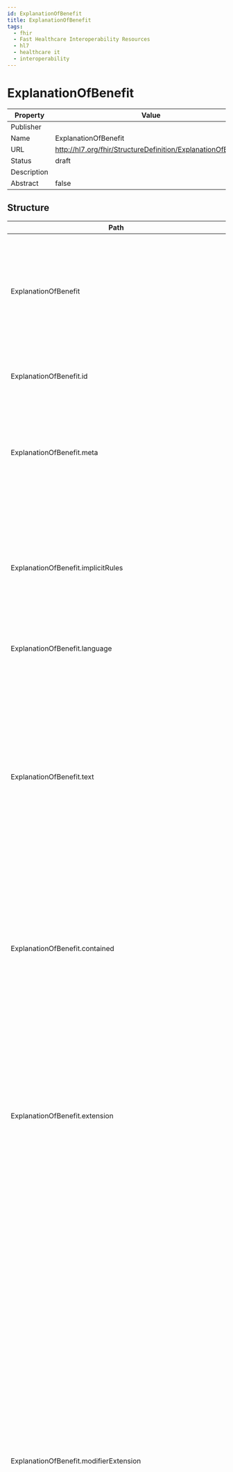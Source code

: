 ```yaml
---
id: ExplanationOfBenefit
title: ExplanationOfBenefit
tags:
  - fhir
  - Fast Healthcare Interoperability Resources
  - hl7
  - healthcare it
  - interoperability
---
```



# ExplanationOfBenefit


<head>
  <meta name="keywords" content="fhir, hl7, interoperability, healthcare" />
  <script type="application/ld+json">
    {JSON.stringify({
      '@context': 'https://schema.org/',
      '@type': 'Organization',
      name: 'IGUHealth',
      url: 'https://iguhealth.app',
      logo: 'https://iguhealth.app/img/logo.svg',
    })}
  </script>
</head>


|Property|Value|
|---|---|
|Publisher||
|Name|ExplanationOfBenefit|
|URL|http://hl7.org/fhir/StructureDefinition/ExplanationOfBenefit|
|Status|draft|
|Description||
|Abstract|false|

   ## Structure

   | Path | Cardinality | Type | Description
  | ---- | ----------- | ---- | -------  
 | ExplanationOfBenefit | 0..* | ExplanationOfBenefit | This resource provides: the claim details; adjudication details from the processing of a Claim; and optionally account balance information, for informing the subscriber of the benefits provided. 
 | ExplanationOfBenefit.id | 0..1 | http://hl7.org/fhirpath/System.String | The logical id of the resource, as used in the URL for the resource. Once assigned, this value never changes. 
 | ExplanationOfBenefit.meta | 0..1 | Meta | The metadata about the resource. This is content that is maintained by the infrastructure. Changes to the content might not always be associated with version changes to the resource. 
 | ExplanationOfBenefit.implicitRules | 0..1 | uri | A reference to a set of rules that were followed when the resource was constructed, and which must be understood when processing the content. Often, this is a reference to an implementation guide that defines the special rules along with other profiles etc. 
 | ExplanationOfBenefit.language | 0..1 | code | The base language in which the resource is written. 
 | ExplanationOfBenefit.text | 0..1 | Narrative | A human-readable narrative that contains a summary of the resource and can be used to represent the content of the resource to a human. The narrative need not encode all the structured data, but is required to contain sufficient detail to make it "clinically safe" for a human to just read the narrative. Resource definitions may define what content should be represented in the narrative to ensure clinical safety. 
 | ExplanationOfBenefit.contained | 0..* | Resource | These resources do not have an independent existence apart from the resource that contains them - they cannot be identified independently, and nor can they have their own independent transaction scope. 
 | ExplanationOfBenefit.extension | 0..* | Extension | May be used to represent additional information that is not part of the basic definition of the resource. To make the use of extensions safe and manageable, there is a strict set of governance  applied to the definition and use of extensions. Though any implementer can define an extension, there is a set of requirements that SHALL be met as part of the definition of the extension. 
 | ExplanationOfBenefit.modifierExtension | 0..* | Extension | May be used to represent additional information that is not part of the basic definition of the resource and that modifies the understanding of the element that contains it and/or the understanding of the containing element's descendants. Usually modifier elements provide negation or qualification. To make the use of extensions safe and manageable, there is a strict set of governance applied to the definition and use of extensions. Though any implementer is allowed to define an extension, there is a set of requirements that SHALL be met as part of the definition of the extension. Applications processing a resource are required to check for modifier extensions.Modifier extensions SHALL NOT change the meaning of any elements on Resource or DomainResource (including cannot change the meaning of modifierExtension itself). 
 | ExplanationOfBenefit.identifier | 0..* | Identifier | A unique identifier assigned to this explanation of benefit. 
 | ExplanationOfBenefit.status | 1..1 | code | The status of the resource instance. 
 | ExplanationOfBenefit.type | 1..1 | CodeableConcept | The category of claim, e.g. oral, pharmacy, vision, institutional, professional. 
 | ExplanationOfBenefit.subType | 0..1 | CodeableConcept | A finer grained suite of claim type codes which may convey additional information such as Inpatient vs Outpatient and/or a specialty service. 
 | ExplanationOfBenefit.use | 1..1 | code | A code to indicate whether the nature of the request is: to request adjudication of products and services previously rendered; or requesting authorization and adjudication for provision in the future; or requesting the non-binding adjudication of the listed products and services which could be provided in the future. 
 | ExplanationOfBenefit.patient | 1..1 | Reference | The party to whom the professional services and/or products have been supplied or are being considered and for whom actual for forecast reimbursement is sought. 
 | ExplanationOfBenefit.billablePeriod | 0..1 | Period | The period for which charges are being submitted. 
 | ExplanationOfBenefit.created | 1..1 | dateTime | The date this resource was created. 
 | ExplanationOfBenefit.enterer | 0..1 | Reference | Individual who created the claim, predetermination or preauthorization. 
 | ExplanationOfBenefit.insurer | 1..1 | Reference | The party responsible for authorization, adjudication and reimbursement. 
 | ExplanationOfBenefit.provider | 1..1 | Reference | The provider which is responsible for the claim, predetermination or preauthorization. 
 | ExplanationOfBenefit.priority | 0..1 | CodeableConcept | The provider-required urgency of processing the request. Typical values include: stat, routine deferred. 
 | ExplanationOfBenefit.fundsReserveRequested | 0..1 | CodeableConcept | A code to indicate whether and for whom funds are to be reserved for future claims. 
 | ExplanationOfBenefit.fundsReserve | 0..1 | CodeableConcept | A code, used only on a response to a preauthorization, to indicate whether the benefits payable have been reserved and for whom. 
 | ExplanationOfBenefit.related | 0..* | BackboneElement | Other claims which are related to this claim such as prior submissions or claims for related services or for the same event. 
 | ExplanationOfBenefit.related.id | 0..1 | http://hl7.org/fhirpath/System.String | Unique id for the element within a resource (for internal references). This may be any string value that does not contain spaces. 
 | ExplanationOfBenefit.related.extension | 0..* | Extension | May be used to represent additional information that is not part of the basic definition of the element. To make the use of extensions safe and manageable, there is a strict set of governance  applied to the definition and use of extensions. Though any implementer can define an extension, there is a set of requirements that SHALL be met as part of the definition of the extension. 
 | ExplanationOfBenefit.related.modifierExtension | 0..* | Extension | May be used to represent additional information that is not part of the basic definition of the element and that modifies the understanding of the element in which it is contained and/or the understanding of the containing element's descendants. Usually modifier elements provide negation or qualification. To make the use of extensions safe and manageable, there is a strict set of governance applied to the definition and use of extensions. Though any implementer can define an extension, there is a set of requirements that SHALL be met as part of the definition of the extension. Applications processing a resource are required to check for modifier extensions.Modifier extensions SHALL NOT change the meaning of any elements on Resource or DomainResource (including cannot change the meaning of modifierExtension itself). 
 | ExplanationOfBenefit.related.claim | 0..1 | Reference | Reference to a related claim. 
 | ExplanationOfBenefit.related.relationship | 0..1 | CodeableConcept | A code to convey how the claims are related. 
 | ExplanationOfBenefit.related.reference | 0..1 | Identifier | An alternate organizational reference to the case or file to which this particular claim pertains. 
 | ExplanationOfBenefit.prescription | 0..1 | Reference | Prescription to support the dispensing of pharmacy, device or vision products. 
 | ExplanationOfBenefit.originalPrescription | 0..1 | Reference | Original prescription which has been superseded by this prescription to support the dispensing of pharmacy services, medications or products. 
 | ExplanationOfBenefit.payee | 0..1 | BackboneElement | The party to be reimbursed for cost of the products and services according to the terms of the policy. 
 | ExplanationOfBenefit.payee.id | 0..1 | http://hl7.org/fhirpath/System.String | Unique id for the element within a resource (for internal references). This may be any string value that does not contain spaces. 
 | ExplanationOfBenefit.payee.extension | 0..* | Extension | May be used to represent additional information that is not part of the basic definition of the element. To make the use of extensions safe and manageable, there is a strict set of governance  applied to the definition and use of extensions. Though any implementer can define an extension, there is a set of requirements that SHALL be met as part of the definition of the extension. 
 | ExplanationOfBenefit.payee.modifierExtension | 0..* | Extension | May be used to represent additional information that is not part of the basic definition of the element and that modifies the understanding of the element in which it is contained and/or the understanding of the containing element's descendants. Usually modifier elements provide negation or qualification. To make the use of extensions safe and manageable, there is a strict set of governance applied to the definition and use of extensions. Though any implementer can define an extension, there is a set of requirements that SHALL be met as part of the definition of the extension. Applications processing a resource are required to check for modifier extensions.Modifier extensions SHALL NOT change the meaning of any elements on Resource or DomainResource (including cannot change the meaning of modifierExtension itself). 
 | ExplanationOfBenefit.payee.type | 0..1 | CodeableConcept | Type of Party to be reimbursed: Subscriber, provider, other. 
 | ExplanationOfBenefit.payee.party | 0..1 | Reference | Reference to the individual or organization to whom any payment will be made. 
 | ExplanationOfBenefit.referral | 0..1 | Reference | A reference to a referral resource. 
 | ExplanationOfBenefit.facility | 0..1 | Reference | Facility where the services were provided. 
 | ExplanationOfBenefit.claim | 0..1 | Reference | The business identifier for the instance of the adjudication request: claim predetermination or preauthorization. 
 | ExplanationOfBenefit.claimResponse | 0..1 | Reference | The business identifier for the instance of the adjudication response: claim, predetermination or preauthorization response. 
 | ExplanationOfBenefit.outcome | 1..1 | code | The outcome of the claim, predetermination, or preauthorization processing. 
 | ExplanationOfBenefit.disposition | 0..1 | string | A human readable description of the status of the adjudication. 
 | ExplanationOfBenefit.preAuthRef | 0..* | string | Reference from the Insurer which is used in later communications which refers to this adjudication. 
 | ExplanationOfBenefit.preAuthRefPeriod | 0..* | Period | The timeframe during which the supplied preauthorization reference may be quoted on claims to obtain the adjudication as provided. 
 | ExplanationOfBenefit.careTeam | 0..* | BackboneElement | The members of the team who provided the products and services. 
 | ExplanationOfBenefit.careTeam.id | 0..1 | http://hl7.org/fhirpath/System.String | Unique id for the element within a resource (for internal references). This may be any string value that does not contain spaces. 
 | ExplanationOfBenefit.careTeam.extension | 0..* | Extension | May be used to represent additional information that is not part of the basic definition of the element. To make the use of extensions safe and manageable, there is a strict set of governance  applied to the definition and use of extensions. Though any implementer can define an extension, there is a set of requirements that SHALL be met as part of the definition of the extension. 
 | ExplanationOfBenefit.careTeam.modifierExtension | 0..* | Extension | May be used to represent additional information that is not part of the basic definition of the element and that modifies the understanding of the element in which it is contained and/or the understanding of the containing element's descendants. Usually modifier elements provide negation or qualification. To make the use of extensions safe and manageable, there is a strict set of governance applied to the definition and use of extensions. Though any implementer can define an extension, there is a set of requirements that SHALL be met as part of the definition of the extension. Applications processing a resource are required to check for modifier extensions.Modifier extensions SHALL NOT change the meaning of any elements on Resource or DomainResource (including cannot change the meaning of modifierExtension itself). 
 | ExplanationOfBenefit.careTeam.sequence | 1..1 | positiveInt | A number to uniquely identify care team entries. 
 | ExplanationOfBenefit.careTeam.provider | 1..1 | Reference | Member of the team who provided the product or service. 
 | ExplanationOfBenefit.careTeam.responsible | 0..1 | boolean | The party who is billing and/or responsible for the claimed products or services. 
 | ExplanationOfBenefit.careTeam.role | 0..1 | CodeableConcept | The lead, assisting or supervising practitioner and their discipline if a multidisciplinary team. 
 | ExplanationOfBenefit.careTeam.qualification | 0..1 | CodeableConcept | The qualification of the practitioner which is applicable for this service. 
 | ExplanationOfBenefit.supportingInfo | 0..* | BackboneElement | Additional information codes regarding exceptions, special considerations, the condition, situation, prior or concurrent issues. 
 | ExplanationOfBenefit.supportingInfo.id | 0..1 | http://hl7.org/fhirpath/System.String | Unique id for the element within a resource (for internal references). This may be any string value that does not contain spaces. 
 | ExplanationOfBenefit.supportingInfo.extension | 0..* | Extension | May be used to represent additional information that is not part of the basic definition of the element. To make the use of extensions safe and manageable, there is a strict set of governance  applied to the definition and use of extensions. Though any implementer can define an extension, there is a set of requirements that SHALL be met as part of the definition of the extension. 
 | ExplanationOfBenefit.supportingInfo.modifierExtension | 0..* | Extension | May be used to represent additional information that is not part of the basic definition of the element and that modifies the understanding of the element in which it is contained and/or the understanding of the containing element's descendants. Usually modifier elements provide negation or qualification. To make the use of extensions safe and manageable, there is a strict set of governance applied to the definition and use of extensions. Though any implementer can define an extension, there is a set of requirements that SHALL be met as part of the definition of the extension. Applications processing a resource are required to check for modifier extensions.Modifier extensions SHALL NOT change the meaning of any elements on Resource or DomainResource (including cannot change the meaning of modifierExtension itself). 
 | ExplanationOfBenefit.supportingInfo.sequence | 1..1 | positiveInt | A number to uniquely identify supporting information entries. 
 | ExplanationOfBenefit.supportingInfo.category | 1..1 | CodeableConcept | The general class of the information supplied: information; exception; accident, employment; onset, etc. 
 | ExplanationOfBenefit.supportingInfo.code | 0..1 | CodeableConcept | System and code pertaining to the specific information regarding special conditions relating to the setting, treatment or patient  for which care is sought. 
 | ExplanationOfBenefit.supportingInfo.timing[x] | 0..1 | date | The date when or period to which this information refers. 
 | ExplanationOfBenefit.supportingInfo.value[x] | 0..1 | boolean | Additional data or information such as resources, documents, images etc. including references to the data or the actual inclusion of the data. 
 | ExplanationOfBenefit.supportingInfo.reason | 0..1 | Coding | Provides the reason in the situation where a reason code is required in addition to the content. 
 | ExplanationOfBenefit.diagnosis | 0..* | BackboneElement | Information about diagnoses relevant to the claim items. 
 | ExplanationOfBenefit.diagnosis.id | 0..1 | http://hl7.org/fhirpath/System.String | Unique id for the element within a resource (for internal references). This may be any string value that does not contain spaces. 
 | ExplanationOfBenefit.diagnosis.extension | 0..* | Extension | May be used to represent additional information that is not part of the basic definition of the element. To make the use of extensions safe and manageable, there is a strict set of governance  applied to the definition and use of extensions. Though any implementer can define an extension, there is a set of requirements that SHALL be met as part of the definition of the extension. 
 | ExplanationOfBenefit.diagnosis.modifierExtension | 0..* | Extension | May be used to represent additional information that is not part of the basic definition of the element and that modifies the understanding of the element in which it is contained and/or the understanding of the containing element's descendants. Usually modifier elements provide negation or qualification. To make the use of extensions safe and manageable, there is a strict set of governance applied to the definition and use of extensions. Though any implementer can define an extension, there is a set of requirements that SHALL be met as part of the definition of the extension. Applications processing a resource are required to check for modifier extensions.Modifier extensions SHALL NOT change the meaning of any elements on Resource or DomainResource (including cannot change the meaning of modifierExtension itself). 
 | ExplanationOfBenefit.diagnosis.sequence | 1..1 | positiveInt | A number to uniquely identify diagnosis entries. 
 | ExplanationOfBenefit.diagnosis.diagnosis[x] | 1..1 | CodeableConcept | The nature of illness or problem in a coded form or as a reference to an external defined Condition. 
 | ExplanationOfBenefit.diagnosis.type | 0..* | CodeableConcept | When the condition was observed or the relative ranking. 
 | ExplanationOfBenefit.diagnosis.onAdmission | 0..1 | CodeableConcept | Indication of whether the diagnosis was present on admission to a facility. 
 | ExplanationOfBenefit.diagnosis.packageCode | 0..1 | CodeableConcept | A package billing code or bundle code used to group products and services to a particular health condition (such as heart attack) which is based on a predetermined grouping code system. 
 | ExplanationOfBenefit.procedure | 0..* | BackboneElement | Procedures performed on the patient relevant to the billing items with the claim. 
 | ExplanationOfBenefit.procedure.id | 0..1 | http://hl7.org/fhirpath/System.String | Unique id for the element within a resource (for internal references). This may be any string value that does not contain spaces. 
 | ExplanationOfBenefit.procedure.extension | 0..* | Extension | May be used to represent additional information that is not part of the basic definition of the element. To make the use of extensions safe and manageable, there is a strict set of governance  applied to the definition and use of extensions. Though any implementer can define an extension, there is a set of requirements that SHALL be met as part of the definition of the extension. 
 | ExplanationOfBenefit.procedure.modifierExtension | 0..* | Extension | May be used to represent additional information that is not part of the basic definition of the element and that modifies the understanding of the element in which it is contained and/or the understanding of the containing element's descendants. Usually modifier elements provide negation or qualification. To make the use of extensions safe and manageable, there is a strict set of governance applied to the definition and use of extensions. Though any implementer can define an extension, there is a set of requirements that SHALL be met as part of the definition of the extension. Applications processing a resource are required to check for modifier extensions.Modifier extensions SHALL NOT change the meaning of any elements on Resource or DomainResource (including cannot change the meaning of modifierExtension itself). 
 | ExplanationOfBenefit.procedure.sequence | 1..1 | positiveInt | A number to uniquely identify procedure entries. 
 | ExplanationOfBenefit.procedure.type | 0..* | CodeableConcept | When the condition was observed or the relative ranking. 
 | ExplanationOfBenefit.procedure.date | 0..1 | dateTime | Date and optionally time the procedure was performed. 
 | ExplanationOfBenefit.procedure.procedure[x] | 1..1 | CodeableConcept | The code or reference to a Procedure resource which identifies the clinical intervention performed. 
 | ExplanationOfBenefit.procedure.udi | 0..* | Reference | Unique Device Identifiers associated with this line item. 
 | ExplanationOfBenefit.precedence | 0..1 | positiveInt | This indicates the relative order of a series of EOBs related to different coverages for the same suite of services. 
 | ExplanationOfBenefit.insurance | 1..* | BackboneElement | Financial instruments for reimbursement for the health care products and services specified on the claim. 
 | ExplanationOfBenefit.insurance.id | 0..1 | http://hl7.org/fhirpath/System.String | Unique id for the element within a resource (for internal references). This may be any string value that does not contain spaces. 
 | ExplanationOfBenefit.insurance.extension | 0..* | Extension | May be used to represent additional information that is not part of the basic definition of the element. To make the use of extensions safe and manageable, there is a strict set of governance  applied to the definition and use of extensions. Though any implementer can define an extension, there is a set of requirements that SHALL be met as part of the definition of the extension. 
 | ExplanationOfBenefit.insurance.modifierExtension | 0..* | Extension | May be used to represent additional information that is not part of the basic definition of the element and that modifies the understanding of the element in which it is contained and/or the understanding of the containing element's descendants. Usually modifier elements provide negation or qualification. To make the use of extensions safe and manageable, there is a strict set of governance applied to the definition and use of extensions. Though any implementer can define an extension, there is a set of requirements that SHALL be met as part of the definition of the extension. Applications processing a resource are required to check for modifier extensions.Modifier extensions SHALL NOT change the meaning of any elements on Resource or DomainResource (including cannot change the meaning of modifierExtension itself). 
 | ExplanationOfBenefit.insurance.focal | 1..1 | boolean | A flag to indicate that this Coverage is to be used for adjudication of this claim when set to true. 
 | ExplanationOfBenefit.insurance.coverage | 1..1 | Reference | Reference to the insurance card level information contained in the Coverage resource. The coverage issuing insurer will use these details to locate the patient's actual coverage within the insurer's information system. 
 | ExplanationOfBenefit.insurance.preAuthRef | 0..* | string | Reference numbers previously provided by the insurer to the provider to be quoted on subsequent claims containing services or products related to the prior authorization. 
 | ExplanationOfBenefit.accident | 0..1 | BackboneElement | Details of a accident which resulted in injuries which required the products and services listed in the claim. 
 | ExplanationOfBenefit.accident.id | 0..1 | http://hl7.org/fhirpath/System.String | Unique id for the element within a resource (for internal references). This may be any string value that does not contain spaces. 
 | ExplanationOfBenefit.accident.extension | 0..* | Extension | May be used to represent additional information that is not part of the basic definition of the element. To make the use of extensions safe and manageable, there is a strict set of governance  applied to the definition and use of extensions. Though any implementer can define an extension, there is a set of requirements that SHALL be met as part of the definition of the extension. 
 | ExplanationOfBenefit.accident.modifierExtension | 0..* | Extension | May be used to represent additional information that is not part of the basic definition of the element and that modifies the understanding of the element in which it is contained and/or the understanding of the containing element's descendants. Usually modifier elements provide negation or qualification. To make the use of extensions safe and manageable, there is a strict set of governance applied to the definition and use of extensions. Though any implementer can define an extension, there is a set of requirements that SHALL be met as part of the definition of the extension. Applications processing a resource are required to check for modifier extensions.Modifier extensions SHALL NOT change the meaning of any elements on Resource or DomainResource (including cannot change the meaning of modifierExtension itself). 
 | ExplanationOfBenefit.accident.date | 0..1 | date | Date of an accident event  related to the products and services contained in the claim. 
 | ExplanationOfBenefit.accident.type | 0..1 | CodeableConcept | The type or context of the accident event for the purposes of selection of potential insurance coverages and determination of coordination between insurers. 
 | ExplanationOfBenefit.accident.location[x] | 0..1 | Address | The physical location of the accident event. 
 | ExplanationOfBenefit.item | 0..* | BackboneElement | A claim line. Either a simple (a product or service) or a 'group' of details which can also be a simple items or groups of sub-details. 
 | ExplanationOfBenefit.item.id | 0..1 | http://hl7.org/fhirpath/System.String | Unique id for the element within a resource (for internal references). This may be any string value that does not contain spaces. 
 | ExplanationOfBenefit.item.extension | 0..* | Extension | May be used to represent additional information that is not part of the basic definition of the element. To make the use of extensions safe and manageable, there is a strict set of governance  applied to the definition and use of extensions. Though any implementer can define an extension, there is a set of requirements that SHALL be met as part of the definition of the extension. 
 | ExplanationOfBenefit.item.modifierExtension | 0..* | Extension | May be used to represent additional information that is not part of the basic definition of the element and that modifies the understanding of the element in which it is contained and/or the understanding of the containing element's descendants. Usually modifier elements provide negation or qualification. To make the use of extensions safe and manageable, there is a strict set of governance applied to the definition and use of extensions. Though any implementer can define an extension, there is a set of requirements that SHALL be met as part of the definition of the extension. Applications processing a resource are required to check for modifier extensions.Modifier extensions SHALL NOT change the meaning of any elements on Resource or DomainResource (including cannot change the meaning of modifierExtension itself). 
 | ExplanationOfBenefit.item.sequence | 1..1 | positiveInt | A number to uniquely identify item entries. 
 | ExplanationOfBenefit.item.careTeamSequence | 0..* | positiveInt | Care team members related to this service or product. 
 | ExplanationOfBenefit.item.diagnosisSequence | 0..* | positiveInt | Diagnoses applicable for this service or product. 
 | ExplanationOfBenefit.item.procedureSequence | 0..* | positiveInt | Procedures applicable for this service or product. 
 | ExplanationOfBenefit.item.informationSequence | 0..* | positiveInt | Exceptions, special conditions and supporting information applicable for this service or product. 
 | ExplanationOfBenefit.item.revenue | 0..1 | CodeableConcept | The type of revenue or cost center providing the product and/or service. 
 | ExplanationOfBenefit.item.category | 0..1 | CodeableConcept | Code to identify the general type of benefits under which products and services are provided. 
 | ExplanationOfBenefit.item.productOrService | 1..1 | CodeableConcept | When the value is a group code then this item collects a set of related claim details, otherwise this contains the product, service, drug or other billing code for the item. 
 | ExplanationOfBenefit.item.modifier | 0..* | CodeableConcept | Item typification or modifiers codes to convey additional context for the product or service. 
 | ExplanationOfBenefit.item.programCode | 0..* | CodeableConcept | Identifies the program under which this may be recovered. 
 | ExplanationOfBenefit.item.serviced[x] | 0..1 | date | The date or dates when the service or product was supplied, performed or completed. 
 | ExplanationOfBenefit.item.location[x] | 0..1 | CodeableConcept | Where the product or service was provided. 
 | ExplanationOfBenefit.item.quantity | 0..1 | Quantity | The number of repetitions of a service or product. 
 | ExplanationOfBenefit.item.unitPrice | 0..1 | Money | If the item is not a group then this is the fee for the product or service, otherwise this is the total of the fees for the details of the group. 
 | ExplanationOfBenefit.item.factor | 0..1 | decimal | A real number that represents a multiplier used in determining the overall value of services delivered and/or goods received. The concept of a Factor allows for a discount or surcharge multiplier to be applied to a monetary amount. 
 | ExplanationOfBenefit.item.net | 0..1 | Money | The quantity times the unit price for an additional service or product or charge. 
 | ExplanationOfBenefit.item.udi | 0..* | Reference | Unique Device Identifiers associated with this line item. 
 | ExplanationOfBenefit.item.bodySite | 0..1 | CodeableConcept | Physical service site on the patient (limb, tooth, etc.). 
 | ExplanationOfBenefit.item.subSite | 0..* | CodeableConcept | A region or surface of the bodySite, e.g. limb region or tooth surface(s). 
 | ExplanationOfBenefit.item.encounter | 0..* | Reference | A billed item may include goods or services provided in multiple encounters. 
 | ExplanationOfBenefit.item.noteNumber | 0..* | positiveInt | The numbers associated with notes below which apply to the adjudication of this item. 
 | ExplanationOfBenefit.item.adjudication | 0..* | BackboneElement | If this item is a group then the values here are a summary of the adjudication of the detail items. If this item is a simple product or service then this is the result of the adjudication of this item. 
 | ExplanationOfBenefit.item.adjudication.id | 0..1 | http://hl7.org/fhirpath/System.String | Unique id for the element within a resource (for internal references). This may be any string value that does not contain spaces. 
 | ExplanationOfBenefit.item.adjudication.extension | 0..* | Extension | May be used to represent additional information that is not part of the basic definition of the element. To make the use of extensions safe and manageable, there is a strict set of governance  applied to the definition and use of extensions. Though any implementer can define an extension, there is a set of requirements that SHALL be met as part of the definition of the extension. 
 | ExplanationOfBenefit.item.adjudication.modifierExtension | 0..* | Extension | May be used to represent additional information that is not part of the basic definition of the element and that modifies the understanding of the element in which it is contained and/or the understanding of the containing element's descendants. Usually modifier elements provide negation or qualification. To make the use of extensions safe and manageable, there is a strict set of governance applied to the definition and use of extensions. Though any implementer can define an extension, there is a set of requirements that SHALL be met as part of the definition of the extension. Applications processing a resource are required to check for modifier extensions.Modifier extensions SHALL NOT change the meaning of any elements on Resource or DomainResource (including cannot change the meaning of modifierExtension itself). 
 | ExplanationOfBenefit.item.adjudication.category | 1..1 | CodeableConcept | A code to indicate the information type of this adjudication record. Information types may include: the value submitted, maximum values or percentages allowed or payable under the plan, amounts that the patient is responsible for in-aggregate or pertaining to this item, amounts paid by other coverages, and the benefit payable for this item. 
 | ExplanationOfBenefit.item.adjudication.reason | 0..1 | CodeableConcept | A code supporting the understanding of the adjudication result and explaining variance from expected amount. 
 | ExplanationOfBenefit.item.adjudication.amount | 0..1 | Money | Monetary amount associated with the category. 
 | ExplanationOfBenefit.item.adjudication.value | 0..1 | decimal | A non-monetary value associated with the category. Mutually exclusive to the amount element above. 
 | ExplanationOfBenefit.item.detail | 0..* | BackboneElement | Second-tier of goods and services. 
 | ExplanationOfBenefit.item.detail.id | 0..1 | http://hl7.org/fhirpath/System.String | Unique id for the element within a resource (for internal references). This may be any string value that does not contain spaces. 
 | ExplanationOfBenefit.item.detail.extension | 0..* | Extension | May be used to represent additional information that is not part of the basic definition of the element. To make the use of extensions safe and manageable, there is a strict set of governance  applied to the definition and use of extensions. Though any implementer can define an extension, there is a set of requirements that SHALL be met as part of the definition of the extension. 
 | ExplanationOfBenefit.item.detail.modifierExtension | 0..* | Extension | May be used to represent additional information that is not part of the basic definition of the element and that modifies the understanding of the element in which it is contained and/or the understanding of the containing element's descendants. Usually modifier elements provide negation or qualification. To make the use of extensions safe and manageable, there is a strict set of governance applied to the definition and use of extensions. Though any implementer can define an extension, there is a set of requirements that SHALL be met as part of the definition of the extension. Applications processing a resource are required to check for modifier extensions.Modifier extensions SHALL NOT change the meaning of any elements on Resource or DomainResource (including cannot change the meaning of modifierExtension itself). 
 | ExplanationOfBenefit.item.detail.sequence | 1..1 | positiveInt | A claim detail line. Either a simple (a product or service) or a 'group' of sub-details which are simple items. 
 | ExplanationOfBenefit.item.detail.revenue | 0..1 | CodeableConcept | The type of revenue or cost center providing the product and/or service. 
 | ExplanationOfBenefit.item.detail.category | 0..1 | CodeableConcept | Code to identify the general type of benefits under which products and services are provided. 
 | ExplanationOfBenefit.item.detail.productOrService | 1..1 | CodeableConcept | When the value is a group code then this item collects a set of related claim details, otherwise this contains the product, service, drug or other billing code for the item. 
 | ExplanationOfBenefit.item.detail.modifier | 0..* | CodeableConcept | Item typification or modifiers codes to convey additional context for the product or service. 
 | ExplanationOfBenefit.item.detail.programCode | 0..* | CodeableConcept | Identifies the program under which this may be recovered. 
 | ExplanationOfBenefit.item.detail.quantity | 0..1 | Quantity | The number of repetitions of a service or product. 
 | ExplanationOfBenefit.item.detail.unitPrice | 0..1 | Money | If the item is not a group then this is the fee for the product or service, otherwise this is the total of the fees for the details of the group. 
 | ExplanationOfBenefit.item.detail.factor | 0..1 | decimal | A real number that represents a multiplier used in determining the overall value of services delivered and/or goods received. The concept of a Factor allows for a discount or surcharge multiplier to be applied to a monetary amount. 
 | ExplanationOfBenefit.item.detail.net | 0..1 | Money | The quantity times the unit price for an additional service or product or charge. 
 | ExplanationOfBenefit.item.detail.udi | 0..* | Reference | Unique Device Identifiers associated with this line item. 
 | ExplanationOfBenefit.item.detail.noteNumber | 0..* | positiveInt | The numbers associated with notes below which apply to the adjudication of this item. 
 | ExplanationOfBenefit.item.detail.adjudication | 0..* | ExplanationOfBenefit | The adjudication results. 
 | ExplanationOfBenefit.item.detail.subDetail | 0..* | BackboneElement | Third-tier of goods and services. 
 | ExplanationOfBenefit.item.detail.subDetail.id | 0..1 | http://hl7.org/fhirpath/System.String | Unique id for the element within a resource (for internal references). This may be any string value that does not contain spaces. 
 | ExplanationOfBenefit.item.detail.subDetail.extension | 0..* | Extension | May be used to represent additional information that is not part of the basic definition of the element. To make the use of extensions safe and manageable, there is a strict set of governance  applied to the definition and use of extensions. Though any implementer can define an extension, there is a set of requirements that SHALL be met as part of the definition of the extension. 
 | ExplanationOfBenefit.item.detail.subDetail.modifierExtension | 0..* | Extension | May be used to represent additional information that is not part of the basic definition of the element and that modifies the understanding of the element in which it is contained and/or the understanding of the containing element's descendants. Usually modifier elements provide negation or qualification. To make the use of extensions safe and manageable, there is a strict set of governance applied to the definition and use of extensions. Though any implementer can define an extension, there is a set of requirements that SHALL be met as part of the definition of the extension. Applications processing a resource are required to check for modifier extensions.Modifier extensions SHALL NOT change the meaning of any elements on Resource or DomainResource (including cannot change the meaning of modifierExtension itself). 
 | ExplanationOfBenefit.item.detail.subDetail.sequence | 1..1 | positiveInt | A claim detail line. Either a simple (a product or service) or a 'group' of sub-details which are simple items. 
 | ExplanationOfBenefit.item.detail.subDetail.revenue | 0..1 | CodeableConcept | The type of revenue or cost center providing the product and/or service. 
 | ExplanationOfBenefit.item.detail.subDetail.category | 0..1 | CodeableConcept | Code to identify the general type of benefits under which products and services are provided. 
 | ExplanationOfBenefit.item.detail.subDetail.productOrService | 1..1 | CodeableConcept | When the value is a group code then this item collects a set of related claim details, otherwise this contains the product, service, drug or other billing code for the item. 
 | ExplanationOfBenefit.item.detail.subDetail.modifier | 0..* | CodeableConcept | Item typification or modifiers codes to convey additional context for the product or service. 
 | ExplanationOfBenefit.item.detail.subDetail.programCode | 0..* | CodeableConcept | Identifies the program under which this may be recovered. 
 | ExplanationOfBenefit.item.detail.subDetail.quantity | 0..1 | Quantity | The number of repetitions of a service or product. 
 | ExplanationOfBenefit.item.detail.subDetail.unitPrice | 0..1 | Money | If the item is not a group then this is the fee for the product or service, otherwise this is the total of the fees for the details of the group. 
 | ExplanationOfBenefit.item.detail.subDetail.factor | 0..1 | decimal | A real number that represents a multiplier used in determining the overall value of services delivered and/or goods received. The concept of a Factor allows for a discount or surcharge multiplier to be applied to a monetary amount. 
 | ExplanationOfBenefit.item.detail.subDetail.net | 0..1 | Money | The quantity times the unit price for an additional service or product or charge. 
 | ExplanationOfBenefit.item.detail.subDetail.udi | 0..* | Reference | Unique Device Identifiers associated with this line item. 
 | ExplanationOfBenefit.item.detail.subDetail.noteNumber | 0..* | positiveInt | The numbers associated with notes below which apply to the adjudication of this item. 
 | ExplanationOfBenefit.item.detail.subDetail.adjudication | 0..* | ExplanationOfBenefit | The adjudication results. 
 | ExplanationOfBenefit.addItem | 0..* | BackboneElement | The first-tier service adjudications for payor added product or service lines. 
 | ExplanationOfBenefit.addItem.id | 0..1 | http://hl7.org/fhirpath/System.String | Unique id for the element within a resource (for internal references). This may be any string value that does not contain spaces. 
 | ExplanationOfBenefit.addItem.extension | 0..* | Extension | May be used to represent additional information that is not part of the basic definition of the element. To make the use of extensions safe and manageable, there is a strict set of governance  applied to the definition and use of extensions. Though any implementer can define an extension, there is a set of requirements that SHALL be met as part of the definition of the extension. 
 | ExplanationOfBenefit.addItem.modifierExtension | 0..* | Extension | May be used to represent additional information that is not part of the basic definition of the element and that modifies the understanding of the element in which it is contained and/or the understanding of the containing element's descendants. Usually modifier elements provide negation or qualification. To make the use of extensions safe and manageable, there is a strict set of governance applied to the definition and use of extensions. Though any implementer can define an extension, there is a set of requirements that SHALL be met as part of the definition of the extension. Applications processing a resource are required to check for modifier extensions.Modifier extensions SHALL NOT change the meaning of any elements on Resource or DomainResource (including cannot change the meaning of modifierExtension itself). 
 | ExplanationOfBenefit.addItem.itemSequence | 0..* | positiveInt | Claim items which this service line is intended to replace. 
 | ExplanationOfBenefit.addItem.detailSequence | 0..* | positiveInt | The sequence number of the details within the claim item which this line is intended to replace. 
 | ExplanationOfBenefit.addItem.subDetailSequence | 0..* | positiveInt | The sequence number of the sub-details woithin the details within the claim item which this line is intended to replace. 
 | ExplanationOfBenefit.addItem.provider | 0..* | Reference | The providers who are authorized for the services rendered to the patient. 
 | ExplanationOfBenefit.addItem.productOrService | 1..1 | CodeableConcept | When the value is a group code then this item collects a set of related claim details, otherwise this contains the product, service, drug or other billing code for the item. 
 | ExplanationOfBenefit.addItem.modifier | 0..* | CodeableConcept | Item typification or modifiers codes to convey additional context for the product or service. 
 | ExplanationOfBenefit.addItem.programCode | 0..* | CodeableConcept | Identifies the program under which this may be recovered. 
 | ExplanationOfBenefit.addItem.serviced[x] | 0..1 | date | The date or dates when the service or product was supplied, performed or completed. 
 | ExplanationOfBenefit.addItem.location[x] | 0..1 | CodeableConcept | Where the product or service was provided. 
 | ExplanationOfBenefit.addItem.quantity | 0..1 | Quantity | The number of repetitions of a service or product. 
 | ExplanationOfBenefit.addItem.unitPrice | 0..1 | Money | If the item is not a group then this is the fee for the product or service, otherwise this is the total of the fees for the details of the group. 
 | ExplanationOfBenefit.addItem.factor | 0..1 | decimal | A real number that represents a multiplier used in determining the overall value of services delivered and/or goods received. The concept of a Factor allows for a discount or surcharge multiplier to be applied to a monetary amount. 
 | ExplanationOfBenefit.addItem.net | 0..1 | Money | The quantity times the unit price for an additional service or product or charge. 
 | ExplanationOfBenefit.addItem.bodySite | 0..1 | CodeableConcept | Physical service site on the patient (limb, tooth, etc.). 
 | ExplanationOfBenefit.addItem.subSite | 0..* | CodeableConcept | A region or surface of the bodySite, e.g. limb region or tooth surface(s). 
 | ExplanationOfBenefit.addItem.noteNumber | 0..* | positiveInt | The numbers associated with notes below which apply to the adjudication of this item. 
 | ExplanationOfBenefit.addItem.adjudication | 0..* | ExplanationOfBenefit | The adjudication results. 
 | ExplanationOfBenefit.addItem.detail | 0..* | BackboneElement | The second-tier service adjudications for payor added services. 
 | ExplanationOfBenefit.addItem.detail.id | 0..1 | http://hl7.org/fhirpath/System.String | Unique id for the element within a resource (for internal references). This may be any string value that does not contain spaces. 
 | ExplanationOfBenefit.addItem.detail.extension | 0..* | Extension | May be used to represent additional information that is not part of the basic definition of the element. To make the use of extensions safe and manageable, there is a strict set of governance  applied to the definition and use of extensions. Though any implementer can define an extension, there is a set of requirements that SHALL be met as part of the definition of the extension. 
 | ExplanationOfBenefit.addItem.detail.modifierExtension | 0..* | Extension | May be used to represent additional information that is not part of the basic definition of the element and that modifies the understanding of the element in which it is contained and/or the understanding of the containing element's descendants. Usually modifier elements provide negation or qualification. To make the use of extensions safe and manageable, there is a strict set of governance applied to the definition and use of extensions. Though any implementer can define an extension, there is a set of requirements that SHALL be met as part of the definition of the extension. Applications processing a resource are required to check for modifier extensions.Modifier extensions SHALL NOT change the meaning of any elements on Resource or DomainResource (including cannot change the meaning of modifierExtension itself). 
 | ExplanationOfBenefit.addItem.detail.productOrService | 1..1 | CodeableConcept | When the value is a group code then this item collects a set of related claim details, otherwise this contains the product, service, drug or other billing code for the item. 
 | ExplanationOfBenefit.addItem.detail.modifier | 0..* | CodeableConcept | Item typification or modifiers codes to convey additional context for the product or service. 
 | ExplanationOfBenefit.addItem.detail.quantity | 0..1 | Quantity | The number of repetitions of a service or product. 
 | ExplanationOfBenefit.addItem.detail.unitPrice | 0..1 | Money | If the item is not a group then this is the fee for the product or service, otherwise this is the total of the fees for the details of the group. 
 | ExplanationOfBenefit.addItem.detail.factor | 0..1 | decimal | A real number that represents a multiplier used in determining the overall value of services delivered and/or goods received. The concept of a Factor allows for a discount or surcharge multiplier to be applied to a monetary amount. 
 | ExplanationOfBenefit.addItem.detail.net | 0..1 | Money | The quantity times the unit price for an additional service or product or charge. 
 | ExplanationOfBenefit.addItem.detail.noteNumber | 0..* | positiveInt | The numbers associated with notes below which apply to the adjudication of this item. 
 | ExplanationOfBenefit.addItem.detail.adjudication | 0..* | ExplanationOfBenefit | The adjudication results. 
 | ExplanationOfBenefit.addItem.detail.subDetail | 0..* | BackboneElement | The third-tier service adjudications for payor added services. 
 | ExplanationOfBenefit.addItem.detail.subDetail.id | 0..1 | http://hl7.org/fhirpath/System.String | Unique id for the element within a resource (for internal references). This may be any string value that does not contain spaces. 
 | ExplanationOfBenefit.addItem.detail.subDetail.extension | 0..* | Extension | May be used to represent additional information that is not part of the basic definition of the element. To make the use of extensions safe and manageable, there is a strict set of governance  applied to the definition and use of extensions. Though any implementer can define an extension, there is a set of requirements that SHALL be met as part of the definition of the extension. 
 | ExplanationOfBenefit.addItem.detail.subDetail.modifierExtension | 0..* | Extension | May be used to represent additional information that is not part of the basic definition of the element and that modifies the understanding of the element in which it is contained and/or the understanding of the containing element's descendants. Usually modifier elements provide negation or qualification. To make the use of extensions safe and manageable, there is a strict set of governance applied to the definition and use of extensions. Though any implementer can define an extension, there is a set of requirements that SHALL be met as part of the definition of the extension. Applications processing a resource are required to check for modifier extensions.Modifier extensions SHALL NOT change the meaning of any elements on Resource or DomainResource (including cannot change the meaning of modifierExtension itself). 
 | ExplanationOfBenefit.addItem.detail.subDetail.productOrService | 1..1 | CodeableConcept | When the value is a group code then this item collects a set of related claim details, otherwise this contains the product, service, drug or other billing code for the item. 
 | ExplanationOfBenefit.addItem.detail.subDetail.modifier | 0..* | CodeableConcept | Item typification or modifiers codes to convey additional context for the product or service. 
 | ExplanationOfBenefit.addItem.detail.subDetail.quantity | 0..1 | Quantity | The number of repetitions of a service or product. 
 | ExplanationOfBenefit.addItem.detail.subDetail.unitPrice | 0..1 | Money | If the item is not a group then this is the fee for the product or service, otherwise this is the total of the fees for the details of the group. 
 | ExplanationOfBenefit.addItem.detail.subDetail.factor | 0..1 | decimal | A real number that represents a multiplier used in determining the overall value of services delivered and/or goods received. The concept of a Factor allows for a discount or surcharge multiplier to be applied to a monetary amount. 
 | ExplanationOfBenefit.addItem.detail.subDetail.net | 0..1 | Money | The quantity times the unit price for an additional service or product or charge. 
 | ExplanationOfBenefit.addItem.detail.subDetail.noteNumber | 0..* | positiveInt | The numbers associated with notes below which apply to the adjudication of this item. 
 | ExplanationOfBenefit.addItem.detail.subDetail.adjudication | 0..* | ExplanationOfBenefit | The adjudication results. 
 | ExplanationOfBenefit.adjudication | 0..* | ExplanationOfBenefit | The adjudication results which are presented at the header level rather than at the line-item or add-item levels. 
 | ExplanationOfBenefit.total | 0..* | BackboneElement | Categorized monetary totals for the adjudication. 
 | ExplanationOfBenefit.total.id | 0..1 | http://hl7.org/fhirpath/System.String | Unique id for the element within a resource (for internal references). This may be any string value that does not contain spaces. 
 | ExplanationOfBenefit.total.extension | 0..* | Extension | May be used to represent additional information that is not part of the basic definition of the element. To make the use of extensions safe and manageable, there is a strict set of governance  applied to the definition and use of extensions. Though any implementer can define an extension, there is a set of requirements that SHALL be met as part of the definition of the extension. 
 | ExplanationOfBenefit.total.modifierExtension | 0..* | Extension | May be used to represent additional information that is not part of the basic definition of the element and that modifies the understanding of the element in which it is contained and/or the understanding of the containing element's descendants. Usually modifier elements provide negation or qualification. To make the use of extensions safe and manageable, there is a strict set of governance applied to the definition and use of extensions. Though any implementer can define an extension, there is a set of requirements that SHALL be met as part of the definition of the extension. Applications processing a resource are required to check for modifier extensions.Modifier extensions SHALL NOT change the meaning of any elements on Resource or DomainResource (including cannot change the meaning of modifierExtension itself). 
 | ExplanationOfBenefit.total.category | 1..1 | CodeableConcept | A code to indicate the information type of this adjudication record. Information types may include: the value submitted, maximum values or percentages allowed or payable under the plan, amounts that the patient is responsible for in aggregate or pertaining to this item, amounts paid by other coverages, and the benefit payable for this item. 
 | ExplanationOfBenefit.total.amount | 1..1 | Money | Monetary total amount associated with the category. 
 | ExplanationOfBenefit.payment | 0..1 | BackboneElement | Payment details for the adjudication of the claim. 
 | ExplanationOfBenefit.payment.id | 0..1 | http://hl7.org/fhirpath/System.String | Unique id for the element within a resource (for internal references). This may be any string value that does not contain spaces. 
 | ExplanationOfBenefit.payment.extension | 0..* | Extension | May be used to represent additional information that is not part of the basic definition of the element. To make the use of extensions safe and manageable, there is a strict set of governance  applied to the definition and use of extensions. Though any implementer can define an extension, there is a set of requirements that SHALL be met as part of the definition of the extension. 
 | ExplanationOfBenefit.payment.modifierExtension | 0..* | Extension | May be used to represent additional information that is not part of the basic definition of the element and that modifies the understanding of the element in which it is contained and/or the understanding of the containing element's descendants. Usually modifier elements provide negation or qualification. To make the use of extensions safe and manageable, there is a strict set of governance applied to the definition and use of extensions. Though any implementer can define an extension, there is a set of requirements that SHALL be met as part of the definition of the extension. Applications processing a resource are required to check for modifier extensions.Modifier extensions SHALL NOT change the meaning of any elements on Resource or DomainResource (including cannot change the meaning of modifierExtension itself). 
 | ExplanationOfBenefit.payment.type | 0..1 | CodeableConcept | Whether this represents partial or complete payment of the benefits payable. 
 | ExplanationOfBenefit.payment.adjustment | 0..1 | Money | Total amount of all adjustments to this payment included in this transaction which are not related to this claim's adjudication. 
 | ExplanationOfBenefit.payment.adjustmentReason | 0..1 | CodeableConcept | Reason for the payment adjustment. 
 | ExplanationOfBenefit.payment.date | 0..1 | date | Estimated date the payment will be issued or the actual issue date of payment. 
 | ExplanationOfBenefit.payment.amount | 0..1 | Money | Benefits payable less any payment adjustment. 
 | ExplanationOfBenefit.payment.identifier | 0..1 | Identifier | Issuer's unique identifier for the payment instrument. 
 | ExplanationOfBenefit.formCode | 0..1 | CodeableConcept | A code for the form to be used for printing the content. 
 | ExplanationOfBenefit.form | 0..1 | Attachment | The actual form, by reference or inclusion, for printing the content or an EOB. 
 | ExplanationOfBenefit.processNote | 0..* | BackboneElement | A note that describes or explains adjudication results in a human readable form. 
 | ExplanationOfBenefit.processNote.id | 0..1 | http://hl7.org/fhirpath/System.String | Unique id for the element within a resource (for internal references). This may be any string value that does not contain spaces. 
 | ExplanationOfBenefit.processNote.extension | 0..* | Extension | May be used to represent additional information that is not part of the basic definition of the element. To make the use of extensions safe and manageable, there is a strict set of governance  applied to the definition and use of extensions. Though any implementer can define an extension, there is a set of requirements that SHALL be met as part of the definition of the extension. 
 | ExplanationOfBenefit.processNote.modifierExtension | 0..* | Extension | May be used to represent additional information that is not part of the basic definition of the element and that modifies the understanding of the element in which it is contained and/or the understanding of the containing element's descendants. Usually modifier elements provide negation or qualification. To make the use of extensions safe and manageable, there is a strict set of governance applied to the definition and use of extensions. Though any implementer can define an extension, there is a set of requirements that SHALL be met as part of the definition of the extension. Applications processing a resource are required to check for modifier extensions.Modifier extensions SHALL NOT change the meaning of any elements on Resource or DomainResource (including cannot change the meaning of modifierExtension itself). 
 | ExplanationOfBenefit.processNote.number | 0..1 | positiveInt | A number to uniquely identify a note entry. 
 | ExplanationOfBenefit.processNote.type | 0..1 | code | The business purpose of the note text. 
 | ExplanationOfBenefit.processNote.text | 0..1 | string | The explanation or description associated with the processing. 
 | ExplanationOfBenefit.processNote.language | 0..1 | CodeableConcept | A code to define the language used in the text of the note. 
 | ExplanationOfBenefit.benefitPeriod | 0..1 | Period | The term of the benefits documented in this response. 
 | ExplanationOfBenefit.benefitBalance | 0..* | BackboneElement | Balance by Benefit Category. 
 | ExplanationOfBenefit.benefitBalance.id | 0..1 | http://hl7.org/fhirpath/System.String | Unique id for the element within a resource (for internal references). This may be any string value that does not contain spaces. 
 | ExplanationOfBenefit.benefitBalance.extension | 0..* | Extension | May be used to represent additional information that is not part of the basic definition of the element. To make the use of extensions safe and manageable, there is a strict set of governance  applied to the definition and use of extensions. Though any implementer can define an extension, there is a set of requirements that SHALL be met as part of the definition of the extension. 
 | ExplanationOfBenefit.benefitBalance.modifierExtension | 0..* | Extension | May be used to represent additional information that is not part of the basic definition of the element and that modifies the understanding of the element in which it is contained and/or the understanding of the containing element's descendants. Usually modifier elements provide negation or qualification. To make the use of extensions safe and manageable, there is a strict set of governance applied to the definition and use of extensions. Though any implementer can define an extension, there is a set of requirements that SHALL be met as part of the definition of the extension. Applications processing a resource are required to check for modifier extensions.Modifier extensions SHALL NOT change the meaning of any elements on Resource or DomainResource (including cannot change the meaning of modifierExtension itself). 
 | ExplanationOfBenefit.benefitBalance.category | 1..1 | CodeableConcept | Code to identify the general type of benefits under which products and services are provided. 
 | ExplanationOfBenefit.benefitBalance.excluded | 0..1 | boolean | True if the indicated class of service is excluded from the plan, missing or False indicates the product or service is included in the coverage. 
 | ExplanationOfBenefit.benefitBalance.name | 0..1 | string | A short name or tag for the benefit. 
 | ExplanationOfBenefit.benefitBalance.description | 0..1 | string | A richer description of the benefit or services covered. 
 | ExplanationOfBenefit.benefitBalance.network | 0..1 | CodeableConcept | Is a flag to indicate whether the benefits refer to in-network providers or out-of-network providers. 
 | ExplanationOfBenefit.benefitBalance.unit | 0..1 | CodeableConcept | Indicates if the benefits apply to an individual or to the family. 
 | ExplanationOfBenefit.benefitBalance.term | 0..1 | CodeableConcept | The term or period of the values such as 'maximum lifetime benefit' or 'maximum annual visits'. 
 | ExplanationOfBenefit.benefitBalance.financial | 0..* | BackboneElement | Benefits Used to date. 
 | ExplanationOfBenefit.benefitBalance.financial.id | 0..1 | http://hl7.org/fhirpath/System.String | Unique id for the element within a resource (for internal references). This may be any string value that does not contain spaces. 
 | ExplanationOfBenefit.benefitBalance.financial.extension | 0..* | Extension | May be used to represent additional information that is not part of the basic definition of the element. To make the use of extensions safe and manageable, there is a strict set of governance  applied to the definition and use of extensions. Though any implementer can define an extension, there is a set of requirements that SHALL be met as part of the definition of the extension. 
 | ExplanationOfBenefit.benefitBalance.financial.modifierExtension | 0..* | Extension | May be used to represent additional information that is not part of the basic definition of the element and that modifies the understanding of the element in which it is contained and/or the understanding of the containing element's descendants. Usually modifier elements provide negation or qualification. To make the use of extensions safe and manageable, there is a strict set of governance applied to the definition and use of extensions. Though any implementer can define an extension, there is a set of requirements that SHALL be met as part of the definition of the extension. Applications processing a resource are required to check for modifier extensions.Modifier extensions SHALL NOT change the meaning of any elements on Resource or DomainResource (including cannot change the meaning of modifierExtension itself). 
 | ExplanationOfBenefit.benefitBalance.financial.type | 1..1 | CodeableConcept | Classification of benefit being provided. 
 | ExplanationOfBenefit.benefitBalance.financial.allowed[x] | 0..1 | unsignedInt | The quantity of the benefit which is permitted under the coverage. 
 | ExplanationOfBenefit.benefitBalance.financial.used[x] | 0..1 | unsignedInt | The quantity of the benefit which have been consumed to date. 

 ## Search Parameters

   | Name | Type | Description  | Expression 
    | ---- | ---- | ------- | ------  
 | _text | string | Search on the narrative of the resource |   
 | _content | string | Search on the entire content of the resource |   
 | _id | token | Logical id of this artifact | Resource.id  
 | _lastUpdated | date | When the resource version last changed | Resource.meta.lastUpdated  
 | _profile | uri | Profiles this resource claims to conform to | Resource.meta.profile  
 | _query | token | A custom search profile that describes a specific defined query operation |   
 | _security | token | Security Labels applied to this resource | Resource.meta.security  
 | _source | uri | Identifies where the resource comes from | Resource.meta.source  
 | _tag | token | Tags applied to this resource | Resource.meta.tag  
 | care-team | reference | Member of the CareTeam | ExplanationOfBenefit.careTeam.provider  
 | claim | reference | The reference to the claim | ExplanationOfBenefit.claim  
 | coverage | reference | The plan under which the claim was adjudicated | ExplanationOfBenefit.insurance.coverage  
 | created | date | The creation date for the EOB | ExplanationOfBenefit.created  
 | detail-udi | reference | UDI associated with a line item detail product or service | ExplanationOfBenefit.item.detail.udi  
 | disposition | string | The contents of the disposition message | ExplanationOfBenefit.disposition  
 | encounter | reference | Encounters associated with a billed line item | ExplanationOfBenefit.item.encounter  
 | enterer | reference | The party responsible for the entry of the Claim | ExplanationOfBenefit.enterer  
 | facility | reference | Facility responsible for the goods and services | ExplanationOfBenefit.facility  
 | identifier | token | The business identifier of the Explanation of Benefit | ExplanationOfBenefit.identifier  
 | item-udi | reference | UDI associated with a line item product or service | ExplanationOfBenefit.item.udi  
 | patient | reference | The reference to the patient | ExplanationOfBenefit.patient  
 | payee | reference | The party receiving any payment for the Claim | ExplanationOfBenefit.payee.party  
 | procedure-udi | reference | UDI associated with a procedure | ExplanationOfBenefit.procedure.udi  
 | provider | reference | The reference to the provider | ExplanationOfBenefit.provider  
 | status | token | Status of the instance | ExplanationOfBenefit.status  
 | subdetail-udi | reference | UDI associated with a line item detail subdetail product or service | ExplanationOfBenefit.item.detail.subDetail.udi  
 | _iguhealth-version-seq | number | The version sequence of the resource | Resource.meta.extension.where(url='https://iguhealth.app/version-sequence').value  
 | _iguhealth-author | reference | The author of the resource | Resource.meta.extension.where(url='https://iguhealth.app/author').value  


